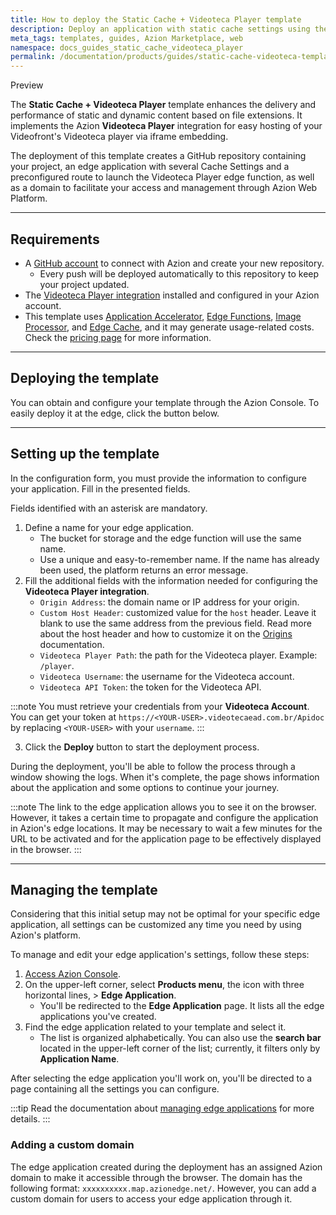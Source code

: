 ```yaml
---
title: How to deploy the Static Cache + Videoteca Player template
description: Deploy an application with static cache settings using the Videoteca Player.
meta_tags: templates, guides, Azion Marketplace, web
namespace: docs_guides_static_cache_videoteca_player
permalink: /documentation/products/guides/static-cache-videoteca-template/
---
```



<Tag severity="info" client:only="vue">
Preview
</Tag>

The **Static Cache + Videoteca Player** template enhances the delivery and performance of static and dynamic content based on file extensions. It implements the Azion **Videoteca Player** integration for easy hosting of your Videofront's Videoteca player via iframe embedding. 

The deployment of this template creates a GitHub repository containing your project, an edge application with several Cache Settings and a preconfigured route to launch the Videoteca Player edge function, as well as a domain to facilitate your access and management through Azion Web Platform.


---

## Requirements

- A [GitHub account](https://github.com/signup) to connect with Azion and create your new repository.
    - Every push will be deployed automatically to this repository to keep your project updated.
- The [Videoteca Player integration](/en/documentation/products/guides/videofront-player/) installed and configured in your Azion account.
- This template uses [Application Accelerator](/en/documentation/products/build/edge-application/application-accelerator/), [Edge Functions](/en/documentation/products/build/edge-application/edge-functions/), [Image Processor](/en/documentation/products/build/edge-application/image-processor/), and [Edge Cache](/en/documentation/products/build/edge-application/edge-cache/), and it may generate usage-related costs. Check the [pricing page](https://www.azion.com/en/pricing/) for more information.

---

## Deploying the template

You can obtain and configure your template through the Azion Console. To easily deploy it at the edge, click the button below.

<LinkButton
    label="Deploy"
    link="https://console.azion.com/create/videofront/static-cache-videoteca-player"
    icon="ai ai-azion"
    icon-pos="left"
  />

---

## Setting up the template

In the configuration form, you must provide the information to configure your application. Fill in the presented fields. 

Fields identified with an asterisk are mandatory.

1. Define a name for your edge application.
    - The bucket for storage and the edge function will use the same name.
    - Use a unique and easy-to-remember name. If the name has already been used, the platform returns an error message.
2. Fill the additional fields with the information needed for configuring the **Videoteca Player integration**.
    - `Origin Address`: the domain name or IP address for your origin.
    - `Custom Host Header`: customized value for the `host` header. Leave it blank to use the same address from the previous field. Read more about the host header and how to customize it on the [Origins](/en/documentation/products/build/edge-application/origins/#host-header) documentation.
    - `Videoteca Player Path`: the path for the Videoteca player. Example: `/player`.
    - `Videoteca Username`: the username for the Videoteca account.
    - `Videoteca API Token`: the token for the Videoteca API.

:::note
You must retrieve your credentials from your **Videoteca Account**. You can get your token at `https://<YOUR-USER>.videotecaead.com.br/Apidoc` by replacing `<YOUR-USER>` with your `username`.
:::

3. Click the **Deploy** button to start the deployment process.

During the deployment, you'll be able to follow the process through a window showing the logs. When it's complete, the page shows information about the application and some options to continue your journey.

:::note
The link to the edge application allows you to see it on the browser. However, it takes a certain time to propagate and configure the application in Azion's edge locations. It may be necessary to wait a few minutes for the URL to be activated and for the application page to be effectively displayed in the browser.
:::

---

## Managing the template

Considering that this initial setup may not be optimal for your specific edge application, all settings can be customized any time you need by using Azion's platform.

To manage and edit your edge application's settings, follow these steps:

1. [Access Azion Console](https://console.azion.com).
2. On the upper-left corner, select **Products menu**, the icon with three horizontal lines, > **Edge Application**.
    - You'll be redirected to the **Edge Application** page. It lists all the edge applications you've created.
3. Find the edge application related to your template and select it.
    - The list is organized alphabetically. You can also use the **search bar** located in the upper-left corner of the list; currently, it filters only by **Application Name**.

After selecting the edge application you'll work on, you'll be directed to a page containing all the settings you can configure.

:::tip
Read the documentation about [managing edge applications](/en/documentation/products/build/edge-application/first-steps/) for more details.
:::

### Adding a custom domain

The edge application created during the deployment has an assigned Azion domain to make it accessible through the browser. The domain has the following format: `xxxxxxxxxx.map.azionedge.net/`. However, you can add a custom domain for users to access your edge application through it.


<LinkButton link="/en/documentation/products/guides/configure-a-domain/" label="go to configuring a domain guide" severity="secondary" /> 
